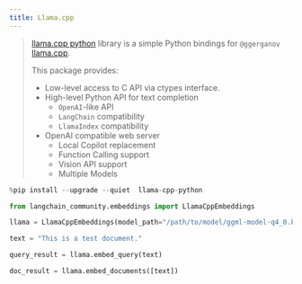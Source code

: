 ```yaml
---
title: Llama.cpp
---
```


>[llama.cpp python](https://github.com/abetlen/llama-cpp-python) library is a simple Python bindings for `@ggerganov`
>[llama.cpp](https://github.com/ggerganov/llama.cpp).
>
>This package provides:
>
> - Low-level access to C API via ctypes interface.
> - High-level Python API for text completion
>   - `OpenAI`-like API
>   - `LangChain` compatibility
>   - `LlamaIndex` compatibility
> - OpenAI compatible web server
>   - Local Copilot replacement
>   - Function Calling support
>   - Vision API support
>   - Multiple Models



```python
%pip install --upgrade --quiet  llama-cpp-python
```


```python
from langchain_community.embeddings import LlamaCppEmbeddings
```


```python
llama = LlamaCppEmbeddings(model_path="/path/to/model/ggml-model-q4_0.bin")
```


```python
text = "This is a test document."
```


```python
query_result = llama.embed_query(text)
```


```python
doc_result = llama.embed_documents([text])
```
